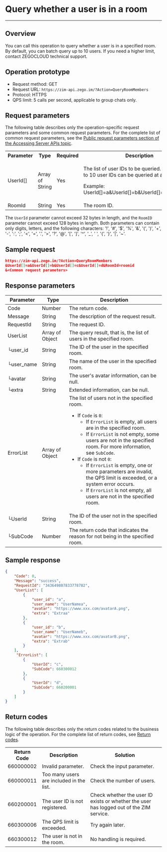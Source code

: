 # Query whether a user is in a room

- - -


## Overview

You can call this operation to query whether a user is in a specified room. By default, you can batch query up to 10 users. If you need a higher limit, contact ZEGOCLOUD technical support.

## Operation prototype

- Request method: GET
- Request URL: `https://zim-api.zego.im/?Action=QueryRoomMembers`
- Protocol: HTTPS
- QPS limit: 5 calls per second, applicable to group chats only.

## Request parameters

The following table describes only the operation-specific request parameters and some common request parameters. For the complete list of common request parameters, see the [Public request parameters section of the Accessing Server APIs topic](../Accessing%20Server%20APIs.mdx#public-parameters).

<table>

<tbody><tr>
<th>Parameter</th>
<th>Type</th>
<th>Required</th>
<th>Description</th>
</tr>
<tr>
<td>UserId[]</td>
<td>Array of String</td>
<td>Yes</td>
<td><p>The list of user IDs to be queried. By default, up to 10 user IDs can be queried at a time.</p><p>Example: UserId[]=a&amp;UserId[]=b&amp;UserId[]=c&amp;UserId[]=d</p></td>
</tr>
<tr>
<td>RoomId</td>
<td>String</td>
<td>Yes</td>
<td>The room ID.</td>
</tr>
</tbody></table>

<Note title="Note">

The `UserId` parameter cannot exceed 32 bytes in length, and the `RoomID` parameter cannot exceed 128 bytes in length. Both parameters can contain only digits, letters, and the following characters: '!', '#', '$', '%', '\&', '(', ')', '+', '-', ':', ';', '\<', '=', '.', '>', '?', '@', '\[', ']', '\^', '\_', ' ', '{', '}', '\|', '~'.

</Note>

## Sample request

```json
https://zim-api.zego.im/?Action=QueryRoomMembers
&UserId[]=a&UserId[]=b&UserId[]=c&UserId[]=d&RoomId=roomid
&<Common request parameters>
```

## Response parameters

| Parameter | Type | Description |
|-----------|------|-------------|
| Code | Number | The return code. |
| Message | String | The description of the request result. |
| RequestId | String | The request ID. |
| UserList | Array of Object | The query result, that is, the list of users in the specified room. |
| └user_id | String | The ID of the user in the specified room. |
| └user_name | String | The name of the user in the specified room. |
| └avatar | String | The user's avatar information, can be null. |
| └extra | String | Extended information, can be null. |
| ErrorList | Array of Object | The list of users not in the specified room. <ul><li>If `Code` is `0`: <ul><li>If `ErrorList` is empty, all users are in the specified room.</li><li>If `ErrorList` is not empty, some users are not in the specified room. For more information, see `SubCode`.</li></ul></li><li>If `Code` is not `0`: <ul><li>If `ErrorList` is empty, one or more parameters are invalid, the QPS limit is exceeded, or a system error occurs.</li><li>If `ErrorList` is not empty, all users are not in the specified room.</li></ul></li></ul> |
| └UserId | String | The ID of the user not in the specified room. |
| └SubCode | Number | The return code that indicates the reason for not being in the specified room. |

## Sample response

```json
{
    "Code": 0,
    "Message": "success",
    "RequestId": "343649807833778782",
    "UserList": [
        {
            "user_id": "a",
            "user_name": "UserNamea",
            "avatar": "https://www.xxx.com/avatarA.png",
            "extra": "Extraa"
        },
        {
            "user_id": "b",
            "user_name": "UserNameb",
            "avatar": "https://www.xxx.com/avatarB.png",
            "extra": "Extrab"
        }
    ],
     "ErrorList": [
        {
            "UserId": "c",
            "SubCode": 660300012
        },
        {
            "UserId": "d",
            "SubCode": 660200001
        }
    ]
}
```

## Return codes

The following table describes only the return codes related to the business logic of the operation. For the complete list of return codes, see [Return codes](../Return%20codes.mdx).

<table>

<tbody><tr>
<th>Return Code</th>
<th>Description</th>
<th>Solution</th>
</tr>
<tr>
<td>660000002</td>
<td>Invalid parameter.</td>
<td>Check the input parameter.</td>
</tr>
<tr>
<td>660000011</td>
<td>Too many users are included in the list.</td>
<td>Check the number of users.</td>
</tr>
<tr>
<td>660200001</td>
<td>The user ID is not registered.</td>
<td>Check whether the user ID exists or whether the user has logged out of the ZIM service.</td>
</tr>
<tr>
<td>660300006</td>
<td>The QPS limit is exceeded.</td>
<td>Try again later.</td>
</tr>
<tr>
<td>660300012</td>
<td>The user is not in the room.</td>
<td>No handling is required.</td>
</tr>
</tbody></table>
